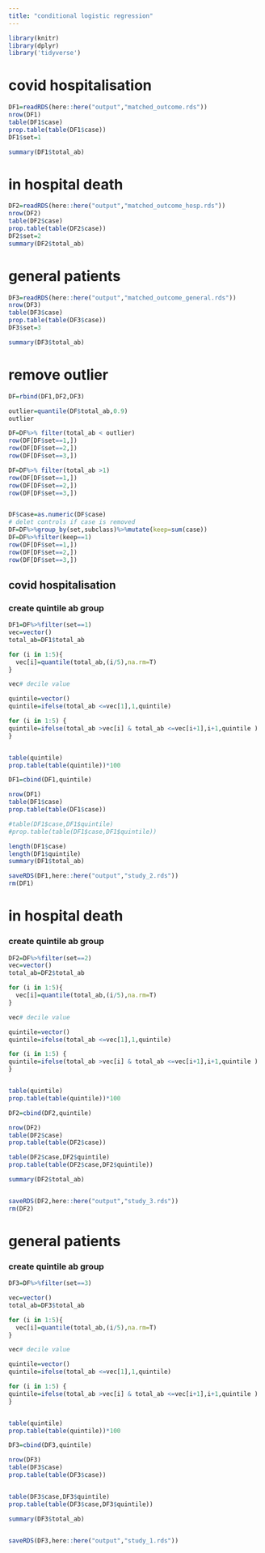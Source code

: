 ```yaml
---
title: "conditional logistic regression"
---
```


```r
library(knitr)
library(dplyr)
library('tidyverse')
```

# covid hospitalisation
```r
DF1=readRDS(here::here("output","matched_outcome.rds"))
nrow(DF1)
table(DF1$case)
prop.table(table(DF1$case))
DF1$set=1

summary(DF1$total_ab)
```


# in hospital death
```r
DF2=readRDS(here::here("output","matched_outcome_hosp.rds"))
nrow(DF2)
table(DF2$case)
prop.table(table(DF2$case))
DF2$set=2
summary(DF2$total_ab)
```

# general patients
```r
DF3=readRDS(here::here("output","matched_outcome_general.rds"))
nrow(DF3)
table(DF3$case)
prop.table(table(DF3$case))
DF3$set=3

summary(DF3$total_ab)
```

# remove outlier
```r
DF=rbind(DF1,DF2,DF3)

outlier=quantile(DF$total_ab,0.9)
outlier

DF=DF%>% filter(total_ab < outlier)
row(DF[DF$set==1,])
row(DF[DF$set==2,])
row(DF[DF$set==3,])

DF=DF%>% filter(total_ab >1)
row(DF[DF$set==1,])
row(DF[DF$set==2,])
row(DF[DF$set==3,])


DF$case=as.numeric(DF$case)
# delet controls if case is removed
DF=DF%>%group_by(set,subclass)%>%mutate(keep=sum(case))
DF=DF%>%filter(keep==1)
row(DF[DF$set==1,])
row(DF[DF$set==2,])
row(DF[DF$set==3,])

```


## covid hospitalisation
### create quintile ab group
```r
DF1=DF%>%filter(set==1)
vec=vector()
total_ab=DF1$total_ab

for (i in 1:5){
  vec[i]=quantile(total_ab,(i/5),na.rm=T)
}

vec# decile value

quintile=vector()
quintile=ifelse(total_ab <=vec[1],1,quintile)

for (i in 1:5) {
quintile=ifelse(total_ab >vec[i] & total_ab <=vec[i+1],i+1,quintile )  
}


table(quintile)
prop.table(table(quintile))*100 

DF1=cbind(DF1,quintile)

```

```r
nrow(DF1)
table(DF1$case)
prop.table(table(DF1$case))

#table(DF1$case,DF1$quintile)
#prop.table(table(DF1$case,DF1$quintile))

length(DF1$case)
length(DF1$quintile)
summary(DF1$total_ab)

saveRDS(DF1,here::here("output","study_2.rds"))
rm(DF1)
```



# in hospital death
### create quintile ab group
```r
DF2=DF%>%filter(set==2)
vec=vector()
total_ab=DF2$total_ab

for (i in 1:5){
  vec[i]=quantile(total_ab,(i/5),na.rm=T)
}

vec# decile value

quintile=vector()
quintile=ifelse(total_ab <=vec[1],1,quintile)

for (i in 1:5) {
quintile=ifelse(total_ab >vec[i] & total_ab <=vec[i+1],i+1,quintile )  
}


table(quintile)
prop.table(table(quintile))*100 

DF2=cbind(DF2,quintile)

```

```r
nrow(DF2)
table(DF2$case)
prop.table(table(DF2$case))

table(DF2$case,DF2$quintile)
prop.table(table(DF2$case,DF2$quintile))

summary(DF2$total_ab)


saveRDS(DF2,here::here("output","study_3.rds"))
rm(DF2)

```




# general patients

### create quintile ab group
```r
DF3=DF%>%filter(set==3)

vec=vector()
total_ab=DF3$total_ab

for (i in 1:5){
  vec[i]=quantile(total_ab,(i/5),na.rm=T)
}

vec# decile value

quintile=vector()
quintile=ifelse(total_ab <=vec[1],1,quintile)

for (i in 1:5) {
quintile=ifelse(total_ab >vec[i] & total_ab <=vec[i+1],i+1,quintile )  
}


table(quintile)
prop.table(table(quintile))*100 

DF3=cbind(DF3,quintile)

```

```r
nrow(DF3)
table(DF3$case)
prop.table(table(DF3$case))


table(DF3$case,DF3$quintile)
prop.table(table(DF3$case,DF3$quintile))

summary(DF3$total_ab)


saveRDS(DF3,here::here("output","study_1.rds"))

```
